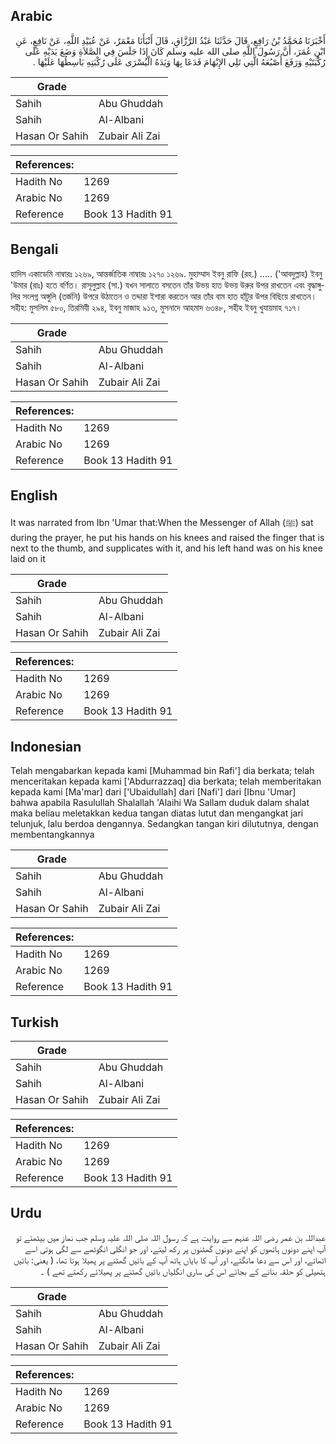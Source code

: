 ## Arabic


<div dir="rtl" lang="ar" style={{fontSize:'larger',backgroundColor:'#f8f9fa',padding:20}}>
أَخْبَرَنَا مُحَمَّدُ بْنُ رَافِعٍ، قَالَ حَدَّثَنَا عَبْدُ الرَّزَّاقِ، قَالَ أَنْبَأَنَا مَعْمَرٌ، عَنْ عُبَيْدِ اللَّهِ، عَنْ نَافِعٍ، عَنِ ابْنِ عُمَرَ، أَنَّ رَسُولَ اللَّهِ صلى الله عليه وسلم كَانَ إِذَا جَلَسَ فِي الصَّلاَةِ وَضَعَ يَدَيْهِ عَلَى رُكْبَتَيْهِ وَرَفَعَ أُصْبُعَهُ الَّتِي تَلِي الإِبْهَامَ فَدَعَا بِهَا وَيَدَهُ الْيُسْرَى عَلَى رُكْبَتِهِ بَاسِطُهَا عَلَيْهَا ‏.‏
</div>
<div style={{backgroundColor:'#f8f9fa',padding:20, marginBottom: 10}}><table> <thead> <tr> <th>Grade</th> <th></th> </tr> </thead> <tbody> <tr><td>Sahih</td><td>Abu Ghuddah</td></tr><tr><td>Sahih</td><td>Al-Albani</td></tr><tr><td>Hasan Or Sahih</td><td>Zubair Ali Zai</td></tr></tbody></table><table> <thead> <tr> <th>References:</th> <th></th> </tr> </thead> <tbody><tr><td>Hadith No</td><td>1269</td></tr><tr><td>Arabic No</td><td>1269</td></tr><tr><td>Reference</td><td>Book 13 Hadith 91</td></tr></tbody></table></div>

## Bengali


<div dir="ltr" lang="bn" style={{fontSize:'larger',backgroundColor:'#f8f9fa',padding:20}}>
হাদিস একাডেমি নাম্বারঃ ১২৬৯, আন্তর্জাতিক নাম্বারঃ ১২৭০ ১২৬৯. মুহাম্মাদ ইবনু রাফি (রহ.) ..... ('আবদুল্লাহ) ইবনু 'উমার (রাঃ) হতে বর্ণিত। রাসূলুল্লাহ (সা.) যখন সালাতে বসতেন তাঁর উভয় হাত উভয় উরুর উপর রাখতেন এবং বৃদ্ধাঙ্গুলির সংলগ্ন অঙ্গুলি (তর্জনি) উপরে উঠাতেন ও তদ্দারা ইশারা করতেন আর তাঁর বাম হাত হাঁটুর উপর বিছিয়ে রাখতেন। সহীহ: মুসলিম ৫৮০, তিরমিযী ২৯৪, ইবনু মাজাহ ৯১৩, মুসনাদে আহমাদ ৬৩৪৮, সহীহ ইবনু খুযায়মাহ ৭১৭।
</div>
<div style={{backgroundColor:'#f8f9fa',padding:20, marginBottom: 10}}><table> <thead> <tr> <th>Grade</th> <th></th> </tr> </thead> <tbody> <tr><td>Sahih</td><td>Abu Ghuddah</td></tr><tr><td>Sahih</td><td>Al-Albani</td></tr><tr><td>Hasan Or Sahih</td><td>Zubair Ali Zai</td></tr></tbody></table><table> <thead> <tr> <th>References:</th> <th></th> </tr> </thead> <tbody><tr><td>Hadith No</td><td>1269</td></tr><tr><td>Arabic No</td><td>1269</td></tr><tr><td>Reference</td><td>Book 13 Hadith 91</td></tr></tbody></table></div>

## English


<div dir="ltr" lang="en" style={{fontSize:'larger',backgroundColor:'#f8f9fa',padding:20}}>
It was narrated from Ibn 'Umar that:When the Messenger of Allah (ﷺ) sat during the prayer, he put his hands on his knees and raised the finger that is next to the thumb, and supplicates with it, and his left hand was on his knee laid on it
</div>
<div style={{backgroundColor:'#f8f9fa',padding:20, marginBottom: 10}}><table> <thead> <tr> <th>Grade</th> <th></th> </tr> </thead> <tbody> <tr><td>Sahih</td><td>Abu Ghuddah</td></tr><tr><td>Sahih</td><td>Al-Albani</td></tr><tr><td>Hasan Or Sahih</td><td>Zubair Ali Zai</td></tr></tbody></table><table> <thead> <tr> <th>References:</th> <th></th> </tr> </thead> <tbody><tr><td>Hadith No</td><td>1269</td></tr><tr><td>Arabic No</td><td>1269</td></tr><tr><td>Reference</td><td>Book 13 Hadith 91</td></tr></tbody></table></div>

## Indonesian


<div dir="ltr" lang="id" style={{fontSize:'larger',backgroundColor:'#f8f9fa',padding:20}}>
Telah mengabarkan kepada kami [Muhammad bin Rafi'] dia berkata; telah menceritakan kepada kami ['Abdurrazzaq] dia berkata; telah memberitakan kepada kami [Ma'mar] dari ['Ubaidullah] dari [Nafi'] dari [Ibnu 'Umar] bahwa apabila Rasulullah Shalallah 'Alaihi Wa Sallam duduk dalam shalat maka beliau meletakkan kedua tangan diatas lutut dan mengangkat jari telunjuk, lalu berdoa dengannya. Sedangkan tangan kiri dilututnya, dengan membentangkannya
</div>
<div style={{backgroundColor:'#f8f9fa',padding:20, marginBottom: 10}}><table> <thead> <tr> <th>Grade</th> <th></th> </tr> </thead> <tbody> <tr><td>Sahih</td><td>Abu Ghuddah</td></tr><tr><td>Sahih</td><td>Al-Albani</td></tr><tr><td>Hasan Or Sahih</td><td>Zubair Ali Zai</td></tr></tbody></table><table> <thead> <tr> <th>References:</th> <th></th> </tr> </thead> <tbody><tr><td>Hadith No</td><td>1269</td></tr><tr><td>Arabic No</td><td>1269</td></tr><tr><td>Reference</td><td>Book 13 Hadith 91</td></tr></tbody></table></div>

## Turkish


<div dir="ltr" lang="tr" style={{fontSize:'larger',backgroundColor:'#f8f9fa',padding:20}}>

</div>
<div style={{backgroundColor:'#f8f9fa',padding:20, marginBottom: 10}}><table> <thead> <tr> <th>Grade</th> <th></th> </tr> </thead> <tbody> <tr><td>Sahih</td><td>Abu Ghuddah</td></tr><tr><td>Sahih</td><td>Al-Albani</td></tr><tr><td>Hasan Or Sahih</td><td>Zubair Ali Zai</td></tr></tbody></table><table> <thead> <tr> <th>References:</th> <th></th> </tr> </thead> <tbody><tr><td>Hadith No</td><td>1269</td></tr><tr><td>Arabic No</td><td>1269</td></tr><tr><td>Reference</td><td>Book 13 Hadith 91</td></tr></tbody></table></div>

## Urdu


<div dir="rtl" lang="ur" style={{fontSize:'larger',backgroundColor:'#f8f9fa',padding:20}}>
عبداللہ بن عمر رضی اللہ عنہم سے روایت ہے کہ رسول اللہ صلی اللہ علیہ وسلم جب نماز میں بیٹھتے تو آپ اپنے دونوں ہاتھوں کو اپنے دونوں گھٹنوں پر رکھ لیتے، اور جو انگلی انگوٹھے سے لگی ہوتی اسے اٹھاتے، اور اس سے دعا مانگتے، اور آپ کا بایاں ہاتھ آپ کے بائیں گھٹنے پر پھیلا ہوتا تھا، ( یعنی: بائیں ہتھیلی کو حلقہ بنانے کے بجائے اس کی ساری انگلیاں بائیں گھٹنے پر پھیلائے رکھتے تھے ) ۔
</div>
<div style={{backgroundColor:'#f8f9fa',padding:20, marginBottom: 10}}><table> <thead> <tr> <th>Grade</th> <th></th> </tr> </thead> <tbody> <tr><td>Sahih</td><td>Abu Ghuddah</td></tr><tr><td>Sahih</td><td>Al-Albani</td></tr><tr><td>Hasan Or Sahih</td><td>Zubair Ali Zai</td></tr></tbody></table><table> <thead> <tr> <th>References:</th> <th></th> </tr> </thead> <tbody><tr><td>Hadith No</td><td>1269</td></tr><tr><td>Arabic No</td><td>1269</td></tr><tr><td>Reference</td><td>Book 13 Hadith 91</td></tr></tbody></table></div>